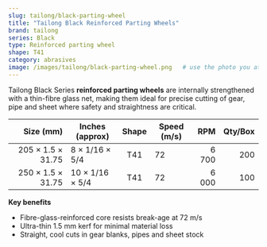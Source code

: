 ```yaml
---
slug: tailong/black-parting-wheel
title: "Tailong Black Reinforced Parting Wheels"
brand: tailong
series: Black
type: Reinforced parting wheel
shape: T41
category: abrasives
image: /images/tailong/black-parting-wheel.png   # use the photo you attached
---
```


Tailong Black Series **reinforced parting wheels** are internally strengthened
with a thin-fibre glass net, making them ideal for precise cutting of gear,
pipe and sheet where safety and straightness are critical.

| Size&nbsp;(mm) | Inches (approx) | Shape | Speed (m/s) |  RPM | Qty/Box |
|---------------:|-----------------|:-----:|-------------|-----:|--------:|
| 205 × 1.5 × 31.75 | 8 × 1/16 × 5/4 | T41 | 72 | 6 700 | 200 |
| 250 × 1.5 × 31.75 | 10 × 1/16 × 5/4 | T41 | 72 | 6 000 | 100 |

**Key benefits**

- Fibre-glass-reinforced core resists break-age at 72 m/s  
- Ultra-thin 1.5 mm kerf for minimal material loss  
- Straight, cool cuts in gear blanks, pipes and sheet stock
